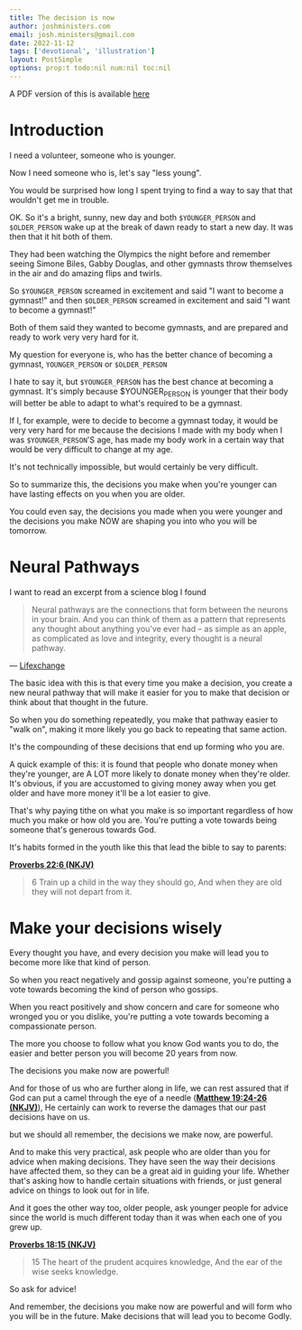 ```yaml
---
title: The decision is now
author: joshministers.com
email: josh.ministers@gmail.com
date: 2022-11-12
tags: ['devotional', 'illustration']
layout: PostSimple
options: prop:t todo:nil num:nil toc:nil
---
```


A PDF version of this is available [here](/static/assets/The%20decision%20is%20now.pdf)

# Introduction

I need a volunteer, someone who is younger.

Now I need someone who is, let's say "less young".

You would be surprised how long I spent trying to find a way to say that that
wouldn't get me in trouble.

OK. So it's a bright, sunny, new day and both `$YOUNGER_PERSON` and `$OLDER_PERSON` wake up at the
break of dawn ready to start a new day. It was then that it hit both of them.

They had been watching the Olympics the night before and remember seeing Simone
Biles, Gabby Douglas, and other gymnasts throw themselves in the air and do
amazing flips and twirls.

So `$YOUNGER_PERSON` screamed in excitement and said "I want to become a
gymnast!" and then `$OLDER_PERSON` screamed in excitement and said "I want to
become a gymnast!"

Both of them said they wanted to become gymnasts, and are prepared and
ready to work very very hard for it.

My question for everyone is, who has the better chance of becoming a gymnast,
`YOUNGER_PERSON` or `$OLDER_PERSON`

I hate to say it, but `$YOUNGER_PERSON` has the best chance at becoming a
gymnast. It's simply because $YOUNGER<sub>PERSON</sub> is younger that their body will
better be able to adapt to what's required to be a gymnast.

If I, for example, were to decide to become a gymnast today, it would be very
very hard for me because the decisions I made with my body when I was
`$YOUNGER_PERSON`'S age, has made my body work in a certain way that would be
very difficult to change at my age.

It's not technically impossible, but would certainly be very difficult.

So to summarize this, the decisions you make when you're younger can have
lasting effects on you when you are older.

You could even say, the decisions you made when you were younger and the
decisions you make NOW are shaping you into who you will be tomorrow.

# Neural Pathways

I want to read an excerpt from a science blog I found

> Neural pathways are the connections that form between the neurons in your
> brain. And you can think of them as a pattern that represents any thought about
> anything you’ve ever had – as simple as an apple, as complicated as love and
> integrity, every thought is a neural pathway.

— [Lifexchange](https://lifexchangesolutions.com/neural-pathways/)

The basic idea with this is that every time you make a decision, you create a new
neural pathway that will make it easier for you to make that decision or think
about that thought in the future.

So when you do something repeatedly, you make that pathway easier to "walk on",
making it more likely you go back to repeating that same action.

It's the compounding of these decisions that end up forming who you are.

A quick example of this: it is found that people who donate money when they're
younger, are A LOT more likely to donate money when they're older. It's obvious,
if you are accustomed to giving money away when you get older and have more
money it'll be a lot easier to give.

That's why paying tithe on what you make is so important regardless of how much
you make or how old you are. You're putting a vote towards being someone that's
generous towards God.

It's habits formed in the youth like this that lead the bible to say to parents:

**[Proverbs 22:6 (NKJV)](https://www.biblegateway.com/bible?language=en&version=NKJV&passage=Proverbs+22:6)**

> 6 Train up a child in the way they should go, And when they are old they will not
> depart from it.

# Make your decisions wisely

Every thought you have, and every decision you make will lead you to become
more like that kind of person.

So when you react negatively and gossip against someone, you're putting a vote
towards becoming the kind of person who gossips.

When you react positively and show concern and care for someone who wronged you
or you dislike, you're putting a vote towards becoming a compassionate person.

The more you choose to follow what you know God wants you to do, the easier and
better person you will become 20 years from now.

The decisions you make now are powerful!

And for those of us who are further along in life, we can rest assured that if
God can put a camel through the eye of a needle (**[Matthew 19:24-26 (NKJV)](https://www.biblegateway.com/bible?language=en&version=NKJV&passage=Matthew+19:24-26)**), He
certainly can work to reverse the damages that our past decisions have on us.

but we should all remember, the decisions we make now, are powerful.

And to make this very practical, ask people who are older than you for advice
when making decisions. They have seen the way their decisions have affected
them, so they can be a great aid in guiding your life. Whether that's asking how
to handle certain situations with friends, or just general advice on things to
look out for in life.

And it goes the other way too, older people, ask younger people for advice since
the world is much different today than it was when each one of you grew up.

**[Proverbs 18:15 (NKJV)](https://www.biblegateway.com/bible?language=en&version=NKJV&passage=Proverbs+18:15)**

> 15 The heart of the prudent acquires knowledge,
> And the ear of the wise seeks knowledge.

So ask for advice!

And remember, the decisions you make now are powerful and will form who you will
be in the future. Make decisions that will lead you to become Godly.
